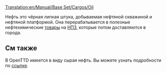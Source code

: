 [[Translation:en/Manual/Base Set/Cargos/Oil]]

{{ru/Груз| груз=Нефть
| изображение=Oil.png
| производит=[[ru/Manual/Base Set/Industries/Нефтяная скважина|Нефтяная скважина]] и [[ru/Manual/Base Set/Industries/Нефтяная платформа|платформа]]
| принимает=[[ru/Manual/Base Set/Industries/Нефтезавод|Нефтезавод]]
}}

Нефть это чёрная липкая штука, добываемая нефтяной скважиной и нефтяной платформой. Она перерабатывается в полезные нефтехимические [[ru/Manual/Base Set/Cargos/Товары|товары]] на [[ru/Manual/Base Set/Industries/Нефтезавод|НПЗ]], которые потом доставляются в города.

==См также==
В OpenTTD имеется в виду сырая нефть. Вы можете узнать подробности по [http://ru.wikipedia.org/wiki/%D0%9D%D0%B5%D1%84%D1%82%D1%8C ссылке].